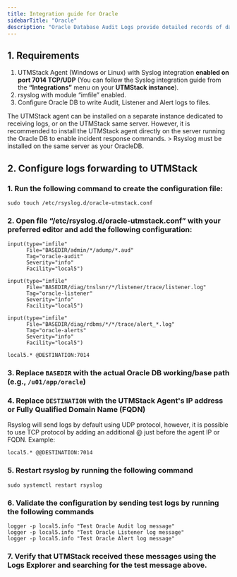 ```yaml
---
title: Integration guide for Oracle
sidebarTitle: "Oracle"
description: "Oracle Database Audit Logs provide detailed records of database activity, including user actions, access attempts, and changes to data or configurations. These logs help ensure compliance, support forensic investigations, and enhance security monitoring."
---
```


## 1. Requirements

1. UTMStack Agent (Windows or Linux) with Syslog integration **enabled on port 7014 TCP/UDP** (You can follow the Syslog integration guide from the **“Integrations”** menu on your **UTMStack instance**).
2. rsyslog with module “imfile” enabled.
3. Configure Oracle DB to write Audit, Listener and Alert logs to files.

<Note>
    The UTMStack agent can be installed on a separate instance dedicated to receiving logs, or on the UTMStack same server. However, it is recommended to install the UTMStack agent directly on the server running the Oracle DB to enable incident response commands.
</Note>
>
<Warning>
     Rsyslog must be installed on the same server as your OracleDB.
</Warning>

## 2. Configure logs forwarding to UTMStack

### 1. Run the following command to create the configuration file:

````
sudo touch /etc/rsyslog.d/oracle-utmstack.conf
````

### 2. Open file “/etc/rsyslog.d/oracle-utmstack.conf” with your preferred editor and add the following configuration:

`````
input(type="imfile"
      File="BASEDIR/admin/*/adump/*.aud"
      Tag="oracle-audit"
      Severity="info"
      Facility="local5")

input(type="imfile"
      File="BASEDIR/diag/tnslsnr/*/listener/trace/listener.log"
      Tag="oracle-listener"
      Severity="info"
      Facility="local5")

input(type="imfile"
      File="BASEDIR/diag/rdbms/*/*/trace/alert_*.log"
      Tag="oracle-alerts"
      Severity="info"
      Facility="local5")

local5.* @DESTINATION:7014
`````

### 3. Replace `BASEDIR` with the actual Oracle DB working/base path (e.g., `/u01/app/oracle`)

### 4. Replace `DESTINATION` with the UTMStack Agent's IP address or Fully Qualified Domain Name (FQDN)

<Note>
    Rsyslog will send logs by default using UDP protocol, however, it is possible to use TCP protocol by  adding an additional @ just before the agent IP or FQDN. Example:
</Note>

`````
local5.* @@DESTINATION:7014
`````

### 5. Restart rsyslog by running the following command

`````
sudo systemctl restart rsyslog
`````

### 6. Validate the configuration by sending test logs by running the following commands

`````
logger -p local5.info "Test Oracle Audit log message"
logger -p local5.info "Test Oracle Listener log message"
logger -p local5.info "Test Oracle Alert log message"
`````

### 7. Verify that UTMStack received these messages using the Logs Explorer and searching for the test message above.
